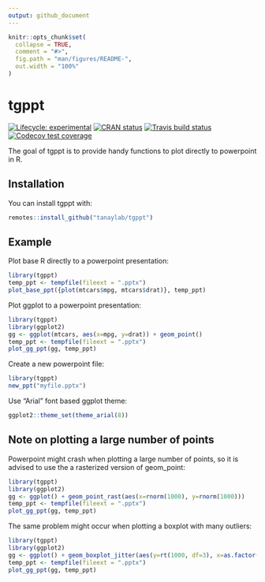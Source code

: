 ```yaml
---
output: github_document
---
```


<!-- README.md is generated from README.Rmd. Please edit that file -->

```r
knitr::opts_chunk$set(
  collapse = TRUE,
  comment = "#>",
  fig.path = "man/figures/README-",
  out.width = "100%"
)
```

# tgppt

<!-- badges: start -->
[![Lifecycle: experimental](https://img.shields.io/badge/lifecycle-experimental-orange.svg)](https://www.tidyverse.org/lifecycle/#experimental)
[![CRAN status](https://www.r-pkg.org/badges/version/tgppt)](https://CRAN.R-project.org/package=tgppt)
[![Travis build status](https://travis-ci.com/tanaylab/tgppt.svg?branch=master)](https://travis-ci.org/tanaylab/tgppt)
[![Codecov test coverage](https://codecov.io/gh/tanaylab/tgppt/branch/master/graph/badge.svg)](https://codecov.io/gh/tanaylab/tgppt?branch=master)
<!-- badges: end -->

The goal of tgppt is to provide handy functions to plot directly to powerpoint in R.

## Installation

You can install tgppt with:

``` r
remotes::install_github("tanaylab/tgppt")
```

## Example

Plot base R directly to a powerpoint presentation:

```r
library(tgppt)
temp_ppt <- tempfile(fileext = ".pptx")
plot_base_ppt({plot(mtcars$mpg, mtcars$drat)}, temp_ppt)
```

Plot ggplot to a powerpoint presentation:

```r
library(tgppt)
library(ggplot2)
gg <- ggplot(mtcars, aes(x=mpg, y=drat)) + geom_point()
temp_ppt <- tempfile(fileext = ".pptx")
plot_gg_ppt(gg, temp_ppt)
```

Create a new powerpoint file: 
```r
library(tgppt)
new_ppt("myfile.pptx")
```

Use "Arial" font based ggplot theme: 
```r
ggplot2::theme_set(theme_arial(8))
```

## Note on plotting a large number of points

Powerpoint might crash when plotting a large number of points, so it is advised to use the a rasterized version of geom_point:

```r
library(tgppt)
library(ggplot2)
gg <- ggplot() + geom_point_rast(aes(x=rnorm(1000), y=rnorm(1000)))
temp_ppt <- tempfile(fileext = ".pptx")
plot_gg_ppt(gg, temp_ppt)
```

The same problem might occur when plotting a boxplot with many outliers:

```r
library(tgppt)
library(ggplot2)
gg <- ggplot() + geom_boxplot_jitter(aes(y=rt(1000, df=3), x=as.factor(1:1000 %% 2)), outlier.jitter.width = 0.1, raster = TRUE)
temp_ppt <- tempfile(fileext = ".pptx")
plot_gg_ppt(gg, temp_ppt)
```





